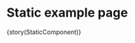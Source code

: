 

<Meta title="Pages/Static"
  component={StaticComponent}
/>

# Static example page 


<Preview>
  <Story 
    name='Static' 
    inline 
    parameters={params(StaticComponent)}
  >
    {story(StaticComponent)}
  </Story>
</Preview>